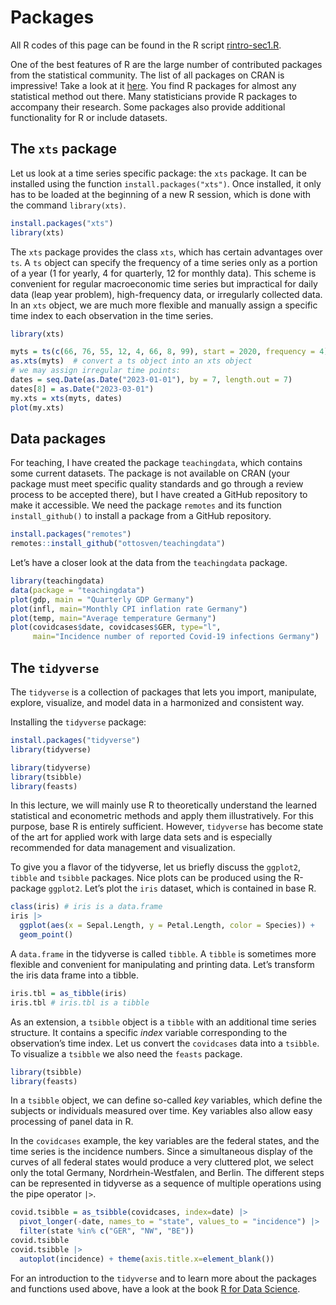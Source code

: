 
# Packages

All R codes of this page can be found in the R script [rintro-sec1.R](https://rintro.svenotto.com/rintro-sec2.R).


One of the best features of R are the large number of contributed packages from the statistical community.
The list of all packages on CRAN is impressive!
Take a look at it [here](https://cran.r-project.org/web/packages/available_packages_by_name.html).
You find R packages for almost any statistical method out there.
Many statisticians provide R packages to accompany their research.
Some packages also provide additional functionality for R or include datasets.

## The `xts` package

Let us look at a time series specific package: the `xts` package.
It can be installed using the function `install.packages("xts")`.
Once installed, it only has to be loaded at the beginning of a new R session, which is done with the command `library(xts)`.

```r
install.packages("xts")
library(xts)
```

The `xts` package provides the class `xts`, which has certain advantages over `ts`.
A `ts` object can specify the frequency of a time series only as a portion of a year (1 for yearly, 4 for quarterly, 12 for monthly data).
This scheme is convenient for regular macroeconomic time series but impractical for daily data (leap year problem), high-frequency data, or irregularly collected data.
In an `xts` object, we are much more flexible and manually assign a specific time index to each observation in the time series.

```r
library(xts)
```

```r
myts = ts(c(66, 76, 55, 12, 4, 66, 8, 99), start = 2020, frequency = 4)
as.xts(myts)  # convert a ts object into an xts object
# we may assign irregular time points:
dates = seq.Date(as.Date("2023-01-01"), by = 7, length.out = 7)
dates[8] = as.Date("2023-03-01")
my.xts = xts(myts, dates)
plot(my.xts)
```

## Data packages

For teaching, I have created the package `teachingdata`, which contains some current datasets.
The package is not available on CRAN (your package must meet specific quality standards and go through a review process to be accepted there), but I have created a GitHub repository to make it accessible.
We need the package `remotes` and its function `install_github()` to install a package from a GitHub repository.

```r
install.packages("remotes")
remotes::install_github("ottosven/teachingdata")
```

Let's have a closer look at the data from the `teachingdata` package.

```r
library(teachingdata)
data(package = "teachingdata")
plot(gdp, main = "Quarterly GDP Germany")
plot(infl, main="Monthly CPI inflation rate Germany")
plot(temp, main="Average temperature Germany")
plot(covidcases$date, covidcases$GER, type="l", 
     main="Incidence number of reported Covid-19 infections Germany")
```

## The `tidyverse`

The `tidyverse` is a collection of packages that lets you import, manipulate, explore, visualize, and model data in a harmonized and consistent way.

Installing the `tidyverse` package:

```r
install.packages("tidyverse")
library(tidyverse)
```

```r
library(tidyverse)
library(tsibble)
library(feasts)
```

In this lecture, we will mainly use R to theoretically understand the learned statistical and econometric methods and apply them illustratively.
For this purpose, base R is entirely sufficient.
However, `tidyverse` has become state of the art for applied work with large data sets and is especially recommended for data management and visualization.

To give you a flavor of the tidyverse, let us briefly discuss the `ggplot2`, `tibble` and `tsibble` packages.
Nice plots can be produced using the R-package `ggplot2`.
Let's plot the `iris` dataset, which is contained in base R.

```r
class(iris) # iris is a data.frame
iris |> 
  ggplot(aes(x = Sepal.Length, y = Petal.Length, color = Species)) + 
  geom_point()
```

A `data.frame` in the tidyverse is called `tibble`.
A `tibble` is sometimes more flexible and convenient for manipulating and printing data.
Let's transform the iris data frame into a tibble.

```r
iris.tbl = as_tibble(iris) 
iris.tbl # iris.tbl is a tibble
```

As an extension, a `tsibble` object is a `tibble` with an additional time series structure.
It contains a specific *index* variable corresponding to the observation's time index.
Let us convert the `covidcases` data into a `tsibble`.
To visualize a `tsibble` we also need the `feasts` package.

```r
library(tsibble)
library(feasts)
```

In a `tsibble` object, we can define so-called *key* variables, which define the subjects or individuals measured over time.
Key variables also allow easy processing of panel data in R.

In the `covidcases` example, the key variables are the federal states, and the time series is the incidence numbers.
Since a simultaneous display of the curves of all federal states would produce a very cluttered plot, we select only the total Germany, Nordrhein-Westfalen, and Berlin.
The different steps can be represented in tidyverse as a sequence of multiple operations using the pipe operator `|>`.

```r
covid.tsibble = as_tsibble(covidcases, index=date) |>
  pivot_longer(-date, names_to = "state", values_to = "incidence") |>
  filter(state %in% c("GER", "NW", "BE"))
covid.tsibble
covid.tsibble |>
  autoplot(incidence) + theme(axis.title.x=element_blank())
```

For an introduction to the `tidyverse` and to learn more about the packages and functions used above, have a look at the book [R for Data Science](https://r4ds.hadley.nz/).
